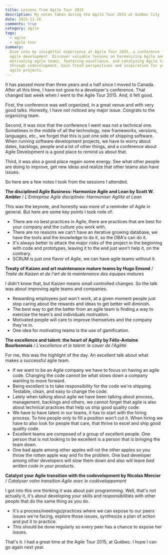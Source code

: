 ```yaml
---
title: Lessons from Agile Tour 2015
description: My notes taken during the Agile Tour 2015 at Québec City
date: 2015-11-16
comments: true
category: agile
tags:
  - agile
  - agile tour
summary:
  Dive into my insightful experience at Agile Tour 2015, a conference focused on
  agile development. Discover valuable lessons on harmonizing Agile and Lean,
  motivating agile teams, fostering excellence, and catalyzing Agile transitions
  through codevelopment. Gain fresh perspectives and inspiration for your own
  agile projects.
---
```


It has passed more than three years and a half since I moved to Canada. After
all this time, I have not gone to a developer's conference. That changed last
week when I went to the Agile Tour 2015. And, it felt good.

First, the conference was well organized, in a great venue and with very good
talks. Honestly, I have not noticed any major issue. Congrats to the organizing
team.

Second, it was nice that the conference I went was not a technical one.
Sometimes in the middle of all the technology, new frameworks, versions,
languages, etc., we forget that this is just one side of shipping software. When
running software development projects, we have to worry about dates, backlogs,
people and a lot of other things, and a conference about Agile Development is a
good place to remind us about that.

Third, it was also a good place regain some energy. See what other people are
doing to improve, get new ideas and realize that other teams also have issues.

So here are a few notes I took from the sessions I attended.

**The disciplined Agile Business: Harmonize Agile and Lean by Scott W. Ambler**
/ _L'Entreprise Agile disciplinée: Harmoniser Agilité et Lean_

This was the keynote, and honestly was more of a reminder of Agile in general.
But here are some key points I took note of:

- There are no best practices in Agile, there are practices that are best for
  your company and the culture you work with.
- There are no reasons we can't have an iterative growing database, we have the
  tools and the knowledge to do it, so the DBA's can do it.
- It's always better to attack the major risks of the project in the beginning
  with code and prototypes, leaving it to the end just won't help it, on the
  contrary.
- SCRUM is just one flavor of Agile, we can have agile teams without it.

**Treaty of Kaizen and art maintenance mature teams by Hugo Emond** / _Traité de
Kaizen et de l'art de la maintenance des équipes matures_

I didn't know that, but Kaizen means small controlled changes. So the talk was
about improving agile teams and companies.

- Rewarding employees just won't work, at a given moment people just stop caring
  about the rewards and ideas to get better will diminish.
- The best way to get the better from an agile team is finding a way to exercise
  the team's and individuals motivation.
- Motivated people will care to improve themselves and the company they're in.
- One idea for motivating teams is the use of gamification.

**The excellence and talent: the heart of Agility by Félix-Antoine Bourbonnais**
/ _L'excellence et le talent: le couer de l'Agilité_

For me, this was the highlight of the day. An excellent talk about what makes a
successful agile team.

- If we want to be an Agile company we have to focus on having an agile code.
  Changing the code cannot be what slows down a company wanting to move forward.
- Being excellent is to take responsibility for the code we're shipping.
  Testable, clean, and easy to change the code.
- Lately when talking about agile we have been talking about process,
  management, backlogs and others, we cannot forget that agile is also about
  technical practices that help us ship good quality code.
- We have to have talent in our teams, it has to start with the hiring process.
  To hire people only to fill a position won't cut it. When hiring we have to
  also look for people that care, that thrive to excel and ship good quality
  code.
- Excellent teams are composed of a group of excellent people. One person that
  is not looking to be excellent is a person that is bringing the team down.
- One bad apple among other apples will rot the other apples so you throw the
  rotten apple way and fix the problem. One bad developer among other developers
  will slow them down and also will leave _bad written code in your products_.

**Catalyst your Agile transition with the codevelopment by Nicolas Mercier** /
_Catalyser votre transition Agile avec le codéveloppement_

I got into this one thinking it was about pair programming. Well, that's not
actually it, it's about developing your skills and responsibilities with other
people that do the same thing as you do.

- It's a process/meetings/practices where we can expose to our peers issues
  we're facing, explore those issues, synthesize a plan of action and put it to
  practice.
- This should be done regularly so every peer has a chance to expose her issues.

That's it. I had a great time at the Agile Tour 2015, at Québec. I hope I can go
again next year.
